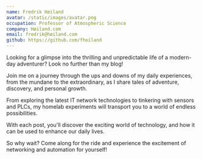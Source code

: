 ```yaml
---
name: Fredrik Høiland
avatar: /static/images/avatar.png
occupation: Professor of Atmospheric Science
company: Høiland.com
email: fredrik@høiland.com
github: https://github.com/fhoiland
---
```


Looking for a glimpse into the thrilling and unpredictable life of a modern-day adventurer? Look no further than my blog!

Join me on a journey through the ups and downs of my daily experiences, from the mundane to the extraordinary, as I share tales of adventure, discovery, and personal growth.

From exploring the latest IT network technologies to tinkering with sensors and PLCs, my homelab experiments will transport you to a world of endless possibilities.

With each post, you'll discover the exciting world of technology, and how it can be used to enhance our daily lives.

So why wait? Come along for the ride and experience the excitement of networking and automation for yourself!